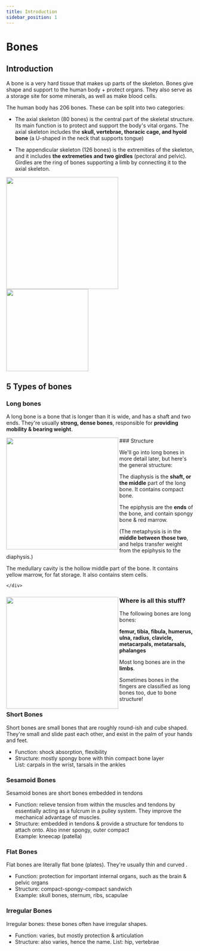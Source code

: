 ```yaml
---
title: Introduction
sidebar_position: 1
---
```


# Bones

## Introduction

A <span class="accent">bone</span> is a very hard tissue that makes up parts of the skeleton. 
Bones give shape and support to the human body + protect organs. 
They also serve as a storage site for some minerals, as well as make blood cells.

The human body has 
<span class="accent">206 bones</span>. 
These can be split into two categories:

- The <span class="accent">axial skeleton</span> (80 bones) is the central part of the skeletal structure. 
Its main function is to protect and support the body's vital organs. 
The axial skeleton includes the **skull, vertebrae, thoracic cage, and hyoid bone** (a U-shaped in the neck that supports tongue)

- The <span class="accent">appendicular skeleton</span> (126 bones) is the extremities of the skeleton, and it includes **the extremeties and two girdles** (pectoral and pelvic). Girdles are the ring of bones supporting a limb by connecting it to the axial skeleton.

<img src="https://upload.wikimedia.org/wikipedia/commons/8/8b/Axial_skeleton_diagram.svg" width="300px" />
<img src="https://upload.wikimedia.org/wikipedia/commons/thumb/7/7c/Appendicular_skeleton_diagram.svg/800px-Appendicular_skeleton_diagram.svg.png" width="220px" />



## 5 Types of bones

### Long bones

A <span class="accent">long bone</span> is a bone that is longer than it is wide, and has a shaft and two ends. They're usually **strong, dense bones**, responsible for **providing mobility & bearing weight**.

<!--<img src="https://medlineplus.gov/ency/images/ency/fullsize/9582.jpg" align="left" width="300" class="img-margin-right doc-image" />-->

<div className="doc-flex">
    <img src="https://upload.wikimedia.org/wikipedia/commons/f/fa/Structure_of_a_Long_Bone.png" align="left" width="300" class="img-margin-right doc-image" />
    <div>
### Structure

We'll go into long bones in more detail later, but here's the general structure:

The <span class="accent">diaphysis</span> is the **shaft, or the middle** part of the long bone. It contains compact bone.

The <span class="accent">epiphysis</span> are the **ends** of the bone, and contain spongy bone & red marrow.  

(The <span class="accent">metaphysis</span> is in the **middle between those two**, and helps transfer weight from the epiphysis to the diaphysis.)

The <span class="accent">medullary cavity</span> is the hollow middle part of the bone. It contains yellow marrow, for fat storage. It also contains stem cells.

    </div>
</div>


<div className="doc-flex">

<img src="/img/anatomy/skeletal/long-bones-wikipedia.png" align="left" width="300" class="img-margin-right doc-image" />

<div>

### Where is all this stuff?

The following bones are long bones: 

**femur, tibia, fibula, humerus, ulna, radius, clavicle, metacarpals, metatarsals, phalanges**

Most long bones are in the **limbs**.

Sometimes bones in the fingers are classified as long bones too, due to bone structure!
</div>
</div>

### Short Bones

<span class="accent">Short bones</span> are small bones that are roughly round-ish and cube shaped. They're small and slide past each other, and exist in the palm of your hands and feet.

- Function: shock absorption, flexibility  
- Structure: mostly spongy bone with thin compact bone layer  
List: carpals in the wrist, tarsals in the ankles

### Sesamoid Bones


<span class="accent">Sesamoid bones</span> are short bones embedded in tendons  
- Function: relieve tension from within the muscles and tendons by essentially acting as a fulcrum in a pulley system. They improve the mechanical advantage of muscles.
- Structure: embedded in tendons & provide a structure for tendons to attach onto. Also inner spongy, outer compact  
Example: kneecap (patella)

### Flat Bones

<span class="accent">Flat bones</span> are literally flat bone (plates). They're usually thin and curved .
- Function: protection for important internal organs, such as the brain & pelvic organs  
- Structure: compact-spongy-compact sandwich  
Example: skull bones, sternum, ribs, scapulae

### Irregular Bones

<span class="accent">Irregular bones</span>: these bones often have irregular shapes.  
- Function: varies, but mostly protection & articulation  
- Structure: also varies, hence the name.
List: hip, vertebrae
